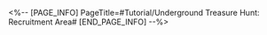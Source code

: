 <%-- [PAGE_INFO]
PageTitle=#Tutorial/Underground Treasure Hunt: Recruitment Area#
[END_PAGE_INFO] --%>
{{Tutorial
|sort      = 801018
|title     = Underground Treasure Hunt: Recruitment Area
|subtitle  = 
|type      = 
|about     = 
|image1    = Tutorial Underground Treasure Hunt Recruitment Area 1.png{{subst:void|<!--$UPLOAD:<<SpriteOutput/TutorialPic/TutorialPage_801018.png>-<Tutorial Underground Treasure Hunt Recruitment Area 1.png>-<Tutorial Files>>-->}}
|text1     = Explore {{Color|h|nobold=1|Recruitment Areas}} to select characters you already own to join the exploration team.
}}